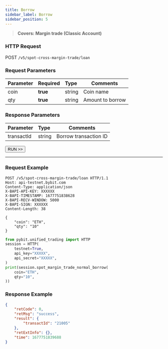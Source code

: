 ```yaml
---
title: Borrow
sidebar_label: Borrow
sidebar_position: 5
---
```

> **Covers: Margin trade (Classic Account)**

### HTTP Request
POST `/v5/spot-cross-margin-trade/loan`

### Request Parameters
| Parameter | Required | Type | Comments|
|:----- |:-------|:-----|------ |
|coin|**true**|string|Coin name|
|qty|**true**|string|Amount to borrow|

### Response Parameters
| Parameter | Type | Comments|
|:----- |:-----|----- |
|transactId|string|Borrow transaction ID|

<a href="/api-explorer/v5/spot-margin-normal/borrow"><Button>RUN >></Button></a>

---

### Request Example

<Tabs groupId="programming-languages">
<TabItem value="http" label="HTTP">

```http
POST /v5/spot-cross-margin-trade/loan HTTP/1.1
Host: api-testnet.bybit.com
Content-Type: application/json
X-BAPI-API-KEY: XXXXXX
X-BAPI-TIMESTAMP: 1677751838628
X-BAPI-RECV-WINDOW: 5000
X-BAPI-SIGN: XXXXXX
Content-Length: 38

{
    "coin": "ETH",
    "qty": "10"
}
```

</TabItem>
<TabItem value="python" label="Python">

```python
from pybit.unified_trading import HTTP
session = HTTP(
    testnet=True,
    api_key="XXXXX",
    api_secret="XXXXX",
)
print(session.spot_margin_trade_normal_borrow(
    coin="ETH",
    qty="10",
))
```

</TabItem>
</Tabs>

### Response Example

```json
{
    "retCode": 0,
    "retMsg": "success",
    "result": {
        "transactId": "21005"
    },
    "retExtInfo": {},
    "time": 1677751839688
}
```
